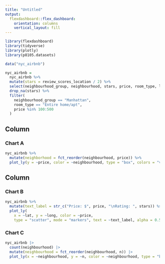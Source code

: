```yaml
---
title: "Untitled"
output: 
  flexdashboard::flex_dashboard:
    orientation: columns
    vertical_layout: fill
---
```


```r
library(flexdashboard)
library(tidyverse)
library(plotly)
library(p8105.datasets)

data("nyc_airbnb")

nyc_airbnb = 
  nyc_airbnb %>% 
  mutate(stars = review_scores_location / 2) %>% 
  select(neighbourhood_group, neighbourhood, stars, price, room_type, lat, long) %>% 
  drop_na(stars) %>% 
  filter(
    neighbourhood_group == "Manhattan",
    room_type == "Entire home/apt",
    price %in% 100:500
  )


```

Column {data-width=650}
-----------------------------------------------------------------------

### Chart A

```r
nyc_airbnb %>% 
  mutate(neighborhood = fct_reorder(neighbourhood, price)) %>% 
  plot_ly(y = ~price, color = ~neighbourhood, type = "box", colors = "viridis")
```

Column {data-width=350}
-----------------------------------------------------------------------

### Chart B

```r
nyc_airbnb %>% 
  mutate(text_label = str_c("Price: $", price, "\nRating: ", stars)) %>% 
  plot_ly(
    x = ~lat, y = ~long, color = ~price,
    type = "scatter", mode = "markers", text = ~text_label, alpha = 0.5) 
```

### Chart C

```r
nyc_airbnb |> 
  count(neighbourhood) |> 
  mutate(neighbourhood = fct_reorder(neighbourhood, n)) |> 
  plot_ly(x = ~neighbourhood, y = ~n, color = ~neighbourhood, type = "bar", colors = "viridis")
```

